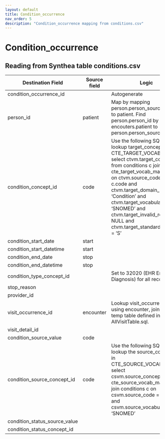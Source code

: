 ```yaml
---
layout: default
title: Condition_occurrence
nav_order: 5
description: "Condition_occurrence mapping from conditions.csv"
---
```


# Condition_occurrence

## Reading from Synthea table conditions.csv

| Destination Field | Source field | Logic | Comment field |
| --- | --- | --- | --- |
| condition_occurrence_id |  | Autogenerate |  |
| person_id | patient | Map by mapping person.person_source_value to patient.  Find person.person_id by mapping encouters.patient to person.person_source_value. |  |
| condition_concept_id | code | Use the following SQL code to lookup target_concept_id in CTE_TARGET_VOCAB_MAP:    select ctvm.target_concept_id    from conditions c     join cte_target_vocab_map ctvm       on ctvm.source_code              = c.code     and ctvm.target_domain_id       = 'Condition'     and ctvm.target_vocabulary_id = 'SNOMED'     and ctvm.target_invalid_reason is NULL     and ctvm.target_standard_concept = 'S' |  |
| condition_start_date | start |  |  |
| condition_start_datetime | start |  |  |
| condition_end_date | stop |  |  |
| condition_end_datetime | stop |  |  |
| condition_type_concept_id |  | Set to 32020 (EHR Encounter Diagnosis) for all records |  |
| stop_reason |  |  |  |
| provider_id |  |  |  |
| visit_occurrence_id | encounter | Lookup visit_occurrence_id using encounter, joining to temp table defined in AllVisitTable.sql. |  |
| visit_detail_id |  |  |  |
| condition_source_value | code |  |  |
| condition_source_concept_id | code | Use the following SQL code to lookup the source_concept_id in CTE_SOURCE_VOCAB_MAP:     select csvm.source_concept_id     from cte_source_vocab_map csvm      join conditions c        on csvm.source_code                 = c.code      and csvm.source_vocabulary_id  = 'SNOMED' |  |
| condition_status_source_value |  |  |  |
| condition_status_concept_id |  |  |  |
